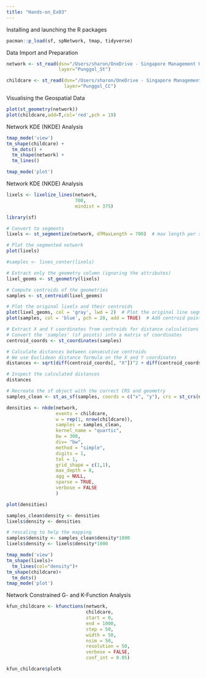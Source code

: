 ```yaml
---
title: "Hands-on_Ex03"
---
```


Installing and launching the R packages

```r
pacman::p_load(sf, spNetwork, tmap, tidyverse)
```

Data Import and Preparation

```r
network <- st_read(dsn="/Users/sharon/OneDrive - Singapore Management University/ISSS626 Data/Hands-on_Ex/Hands-on_Ex03/geospatial", 
                   layer="Punggol_St")
```

```r
childcare <- st_read(dsn="/Users/sharon/OneDrive - Singapore Management University/ISSS626 Data/Hands-on_Ex/Hands-on_Ex03/geospatial",
                     layer="Punggol_CC")
```

Visualising the Geospatial Data

```r
plot(st_geometry(network))
plot(childcare,add=T,col='red',pch = 19)
```

Network KDE (NKDE) Analysis

```r
tmap_mode('view')
tm_shape(childcare) + 
  tm_dots() + 
  tm_shape(network) +
  tm_lines()
```

```r
tmap_mode('plot')
```

Network KDE (NKDE) Analysis

```r
lixels <- lixelize_lines(network, 
                         700, 
                         mindist = 375)
```

```r
library(sf)

# Convert to segments
lixels <- st_segmentize(network, dfMaxLength = 700)  # max length per segment

# Plot the segmented network
plot(lixels)

```

```r
#samples <- lines_center(lixels) 

# Extract only the geometry column (ignoring the attributes)
lixel_geoms <- st_geometry(lixels)

# Compute centroids of the geometries
samples <- st_centroid(lixel_geoms)

# Plot the original lixels and their centroids
plot(lixel_geoms, col = 'gray', lwd = 2)  # Plot the original line segments
plot(samples, col = 'blue', pch = 20, add = TRUE)  # Add centroid points
```

```r
# Extract X and Y coordinates from centroids for distance calculations
# Convert the 'samples' (sf points) into a matrix of coordinates
centroid_coords <- st_coordinates(samples)

# Calculate distances between consecutive centroids
# We use Euclidean distance formula on the X and Y coordinates
distances <- sqrt(diff(centroid_coords[, "X"])^2 + diff(centroid_coords[, "Y"])^2)

# Inspect the calculated distances
distances
```

```r
# Recreate the sf object with the correct CRS and geometry
samples_clean <- st_as_sf(samples, coords = c("x", "y"), crs = st_crs(network))
```

```r
densities <- nkde(network, 
                  events = childcare,
                  w = rep(1, nrow(childcare)),
                  samples = samples_clean,
                  kernel_name = "quartic",
                  bw = 300, 
                  div= "bw", 
                  method = "simple",
                  digits = 1, 
                  tol = 1,
                  grid_shape = c(1,1), 
                  max_depth = 8,
                  agg = NULL, 
                  sparse = TRUE,
                  verbose = FALSE
                  )

plot(densities)
```

```r
samples_clean$density <- densities
lixels$density <- densities
```

```r
# rescaling to help the mapping
samples$density <- samples_clean$density*1000
lixels$density <- lixels$density*1000
```

```r
tmap_mode('view')
tm_shape(lixels)+
  tm_lines(col="density")+
tm_shape(childcare)+
  tm_dots()
tmap_mode('plot')
```

Network Constrained G- and K-Function Analysis

```r
kfun_childcare <- kfunctions(network, 
                             childcare,
                             start = 0, 
                             end = 1000, 
                             step = 50, 
                             width = 50, 
                             nsim = 50, 
                             resolution = 50,
                             verbose = FALSE, 
                             conf_int = 0.05)
```

```r
kfun_childcare$plotk
```
